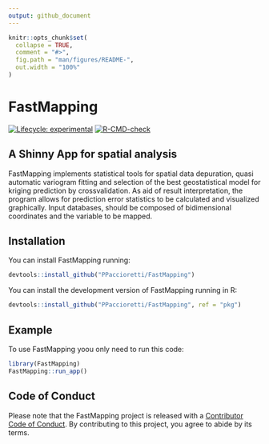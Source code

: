 ```yaml
---
output: github_document
---
```


<!-- README.md is generated from README.Rmd. Please edit that file -->

```r
knitr::opts_chunk$set(
  collapse = TRUE,
  comment = "#>",
  fig.path = "man/figures/README-",
  out.width = "100%"
)
```



<!-- Dear Programmer: -->
<!-- When I wrote this code, only god and I knew how it worked.  -->
<!-- Now, only god knows it! Good Luck if you are trying to improve  -->
<!-- this code!!  -->


# FastMapping

<!-- badges: start -->
[![Lifecycle: experimental](https://img.shields.io/badge/lifecycle-experimental-orange.svg)](https://lifecycle.r-lib.org/articles/stages.html#experimental)
[![R-CMD-check](https://github.com/PPaccioretti/FastMapping/workflows/R-CMD-check/badge.svg)](https://github.com/PPaccioretti/FastMapping/actions)
<!-- badges: end -->

## A Shinny App for spatial analysis

FastMapping implements statistical tools for spatial data depuration, 
quasi automatic variogram fitting and selection of the best geostatistical model 
for kriging prediction by crossvalidation. As aid of result interpretation, 
the program allows for prediction error statistics to be calculated and 
visualized graphically. Input databases, should be composed of bidimensional 
coordinates and the variable to be mapped.



## Installation

You can install FastMapping running:

``` r
devtools::install_github("PPaccioretti/FastMapping")
```


You can install the development version of FastMapping running in R:

``` r
devtools::install_github("PPaccioretti/FastMapping", ref = "pkg")
```

## Example

To use FastMapping yoou only need to run this code:

```r
library(FastMapping)
FastMapping::run_app()
```


## Code of Conduct

Please note that the FastMapping project is released with a [Contributor Code of Conduct](https://contributor-covenant.org/version/2/0/CODE_OF_CONDUCT.html). By contributing to this project, you agree to abide by its terms.

